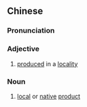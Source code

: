 ==Chinese==
{{zh-forms|s=土产}}

===Pronunciation===
{{zh-pron
|m=tǔchǎn
|c=tou2 caan2
|mn=thó͘-sán
|cat=a,n
}}

===Adjective===
{{zh-adj}}

# [[produced]] in a [[locality]]

===Noun===
{{zh-noun}}

# [[local]] or [[native]] [[product]]
